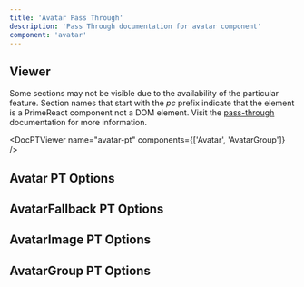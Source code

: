 ```yaml
---
title: 'Avatar Pass Through'
description: 'Pass Through documentation for avatar component'
component: 'avatar'
---
```


## Viewer

Some sections may not be visible due to the availability of the particular feature. Section names that start with the _pc_ prefix indicate that the element is a PrimeReact component not a DOM element. Visit the [pass-through](https://primevue.org/passthrough/#pcprefix) documentation for more information.

<DocPTViewer name="avatar-pt" components={['Avatar', 'AvatarGroup']} />

## Avatar PT Options

<DocTable name="Avatar" category="pt" />

## AvatarFallback PT Options

<DocTable name="Avatar" category="pt" />

## AvatarImage PT Options

<DocTable name="Avatar" category="pt" />

## AvatarGroup PT Options

<DocTable name="AvatarGroup" category="pt" />
